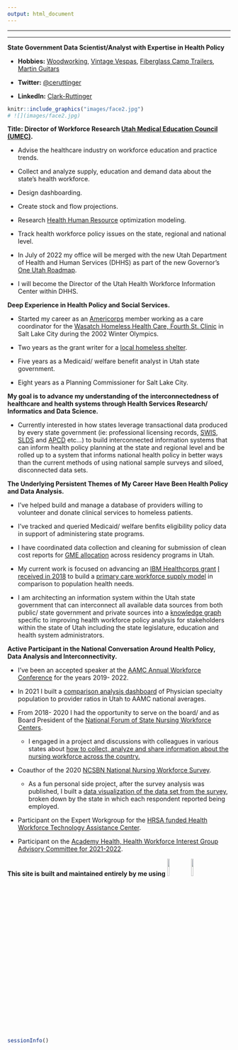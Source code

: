 ```yaml
---
output: html_document
---
```


------------------------------------------------------------------------

------------------------------------------------------------------------

**State Government Data Scientist/Analyst with Expertise in Health Policy**

-   **Hobbies:** [Woodworking](images/table.png){target="_blank"}, [Vintage Vespas](images/scoot.png){target="_blank"}, [Fiberglass Camp Trailers](https://photos.google.com/share/AF1QipNu9Y0LfL2Tpds0K3NZyTCOmhWYTOwOOUweQ-Z5lPs5RqvdAImajW6SGsD5WobIyw?pli=1&key=Rnk2bEVIUWVVSUstV1RXSWNHVE90dm5fQjAxbkRn){target="_blank"}, [Martin Guitars](images/guitars.jpg){target="_blank"}

-   **Twitter:** <a href="https://twitter.com/ceruttinger?ref_src=twsrc%5Etfw" class="twitter-follow-button" data-show-count="false">@ceruttinger</a>

    ```{=html}
    <script async src="https://platform.twitter.com/widgets.js" charset="utf-8"></script>
    ```

-   **LinkedIn:** <a href="https://www.linkedin.com/in/clark-ruttinger?trk=profile-badge">Clark-Ruttinger</a>

```r

knitr::include_graphics("images/face2.jpg")
# ![](images/face2.jpg)
```

**Title: Director of Workforce Research [Utah Medical Education Council (UMEC)](https://umec.utah.gov).**

-   Advise the healthcare industry on workforce education and practice trends.

-   Collect and analyze supply, education and demand data about the state's health workforce.

-   Design dashboarding.

-   Create stock and flow projections.

-   Research [Health Human Resource](https://en.wikipedia.org/wiki/Health_human_resources#:~:text=Health%20human%20resources%20(HHR)%20%E2%80%93,s%20World%20Health%20Report%202006.) optimization modeling.

-   Track health workforce policy issues on the state, regional and national level.

-   In July of 2022 my office will be merged with the new Utah Department of Health and Human Services (DHHS) as part of the new Governor's [One Utah Roadmap](https://governor.utah.gov/2021/01/19/gov-spencer-cox-releases-one-utah-roadmap-a-plan-for-the-first-500-days-of-the-cox-henderson-administration/).

-   I will become the Director of the Utah Health Workforce Information Center within DHHS.

**Deep Experience in Health Policy and Social Services.**

-   Started my career as an [Americorps](https://americorps.gov/) member working as a care coordinator for the [Wasatch Homeless Health Care, Fourth St. Clinic](https://fourthstreetclinic.org/) in Salt Lake City during the 2002 Winter Olympics.

-   Two years as the grant writer for a [local homeless shelter](https://theroadhome.org/).

-   Five years as a Medicaid/ welfare benefit analyst in Utah state government.

-   Eight years as a Planning Commissioner for Salt Lake City. 

**My goal is to advance my understanding of the interconnectedness of healthcare and health systems through Health Services Research/ Informatics and Data Science.**

-   Currently interested in how states leverage transactional data produced by every state government (ie: professional licensing records, [SWIS](https://www.dol.gov/agencies/eta/performance/swis), [SLDS](https://www.ecs.org/state-longitudinal-data-systems/) and [APCD](https://www.apcdcouncil.org/) etc...) to build interconnected information systems that can inform health policy planning at the state and regional level and be rolled up to a system that informs national health policy in better ways than the current methods of using national sample surveys and siloed, disconnected data sets.

**The Underlying Persistent Themes of My Career Have Been Health Policy and Data Analysis.**

-   I've helped build and manage a database of providers willing to volunteer and donate clinical services to homeless patients.

-   I've tracked and queried Medicaid/ welfare benfits eligibility policy data in support of administering state programs.

-   I have coordinated data collection and cleaning for submission of clean cost reports for [GME allocation](https://en.wikipedia.org/wiki/Graduate_medical_education) across residency programs in Utah.

-   My current work is focused on advancing an [IBM Healthcorps grant](https://www.ibm.org/initiatives/ibm-service-corps/csc-7) [I received in 2018](https://www.deseret.com/2018/11/4/20657880/utah-has-a-shortage-of-primary-care-physicians-this-task-force-is-teaming-up-with-ibm-to-fix-it) to build a [primary care workforce supply model](https://umec.utah.gov/team/) in comparison to population health needs.

-   I am architecting an information system within the Utah state government that can interconnect all available data sources from both public/ state government and private sources into a [knowledge graph](https://medium.com/@timo.klimmer/what-the-heck-is-a-graph-database-cd92ae041b5a) specific to improving health workforce policy analysis for stakeholders within the state of Utah including the state legislature, education and health system administrators.

**Active Participant in the National Conversation Around Health Policy, Data Analysis and Interconnectivity.**

-   I've been an accepted speaker at the [AAMC Annual Workforce Conference](https://www.aamc.org/what-we-do/mission-areas/health-care/workforce-studies/meetings) for the years 2019- 2022.

-   In 2021 I built a [comparison analysis dashboard](http://umec-shiny-prod-alb-79075571.us-west-2.elb.amazonaws.com/projects/FlexRatios/) of Physician specialty population to provider ratios in Utah to AAMC national averages.

-   From 2018- 2020 I had the opportunity to serve on the board/ and as Board President of the [National Forum of State Nursing Workforce Centers](https://nursingworkforcecenters.org/).

    -   I engaged in a project and discussions with colleagues in various states about [how to collect, analyze and share information about the nursing workforce across the country.](https://docs.google.com/presentation/d/1epsYn5cg7j-h5PYT9gUrKC7LImMZhxgqi54-t_8B-bw/edit#slide=id.g8061198324_0_69)

-   Coauthor of the 2020 [NCSBN National Nursing Workforce Survey](https://www.ncsbn.org/workforce.htm).

    -   As a fun personal side project, after the survey analysis was published, I built a [data visualization of the data set from the survey](https://clarkruttinger.shinyapps.io/draftboard/), broken down by the state in which each respondent reported being employed.

-   Participant on the Expert Workgroup for the [HRSA funded Health Workforce Technology Assistance Center](https://www.healthworkforceta.org/about/expert-workgroup/).

-   Participant on the [Academy Health, Health Workforce Interest Group Advisory Committee for 2021-2022](https://academyhealth.org/professional-resources/interest-groups/health-workforce-interest-group/advisory-committee/page/health-workforce-interest-group-advisory-committee).

**This site is built and maintained entirely by me using** ![](images/RStudio.png){width="10%"} ![](images/GitHub-Mark-64px.png){width="10%"}
```r
sessionInfo()
```
